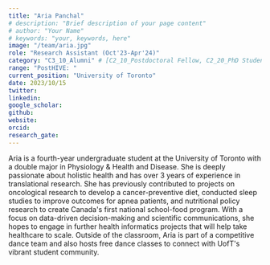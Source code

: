 ```yaml
---
title: "Aria Panchal"
# description: "Brief description of your page content"
# author: "Your Name"
# keywords: "your, keywords, here"
image: "/team/aria.jpg"
role: "Research Assistant (Oct'23-Apr'24)"
category: "C3_10_Alumni" # [C2_10_Postdoctoral Fellow, C2_20_PhD Student, C2_30_MSc Student, C2_40_Intern, C2_50_Research Assistant, C2_60_Summer Student]
range: "PostHIVE: "
current_position: "University of Toronto"
date: 2023/10/15
twitter:
linkedin: 
google_scholar: 
github:
website: 
orcid: 
research_gate:
---
```


Aria is a fourth-year undergraduate student at the University of Toronto with a double major in Physiology & Health and Disease. She is deeply passionate about holistic health and has over 3 years of experience in translational research. She has previously contributed to projects on oncological research to develop a cancer-preventive diet, conducted sleep studies to improve outcomes for apnea patients, and nutritional policy research to create Canada's first national school-food program. With a focus on data-driven decision-making and scientific communications, she hopes to engage in further health informatics projects that will help take healthcare to scale. Outside of the classroom, Aria is part of a competitive dance team and also hosts free dance classes to connect with UofT's vibrant student community. 
